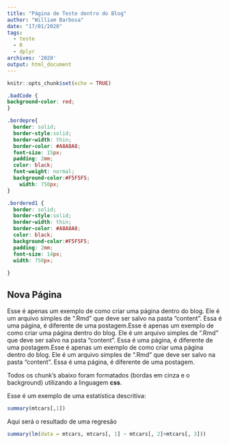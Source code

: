 ```yaml
---
title: "Página de Teste dentro do Blog"
author: "William Barbosa"
date: "17/01/2020"
tags:
  - teste
  - R
  - dplyr
archives: '2020'
output: html_document
---
```


```r
knitr::opts_chunk$set(echo = TRUE)
```

```css
.badCode {
background-color: red;
}
```

```css
.bordepre{
  border: solid;
  border-style:solid;
  border-width: thin;
  border-color: #A8A8A8;
  font-size: 15px;
  padding: 2mm;
  color: black;
  font-weight: normal;
  background-color:#F5F5F5;
    width: 750px;
}
```

```css
.bordered1 {
  border: solid;
  border-style:solid;
  border-width: thin;
  border-color: #A8A8A8;
  color: black;
  background-color:#F5F5F5;
  padding: 2mm;
  font-size: 14px;
  width: 750px;
  
}
```


## Nova Página

Esse é apenas um exemplo de como criar uma página dentro do blog. Ele é um arquivo simples de ".Rmd" que deve ser salvo na pasta "content". Essa é uma página, é diferente de uma postagem.Esse é apenas um exemplo de como criar uma página dentro do blog. Ele é um arquivo simples de ".Rmd" que deve ser salvo na pasta "content". Essa é uma página, é diferente de uma postagem.Esse é apenas um exemplo de como criar uma página dentro do blog. Ele é um arquivo simples de ".Rmd" que deve ser salvo na pasta "content". Essa é uma página, é diferente de uma postagem.

Todos os chunk's abaixo foram formatados (bordas em cinza e o background) utilizando a linguagem **css**.

Esse é um exemplo de uma estatística descritiva:
```r
summary(mtcars[,1])
```

Aqui será o resultado de uma regresão

```r
summary(lm(data = mtcars, mtcars[, 1] ~ mtcars[, 2]+mtcars[, 3]))
```

